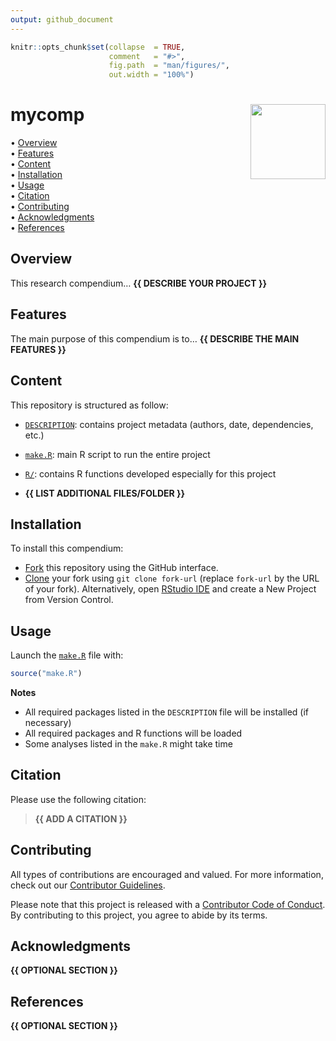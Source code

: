```yaml
---
output: github_document
---
```


<!-- README.md is generated from README.Rmd. Please edit that file -->


```r
knitr::opts_chunk$set(collapse  = TRUE,
                      comment   = "#>",
                      fig.path  = "man/figures/",
                      out.width = "100%")
```



mycomp <img src="man/figures/compendium-sticker.png" align="right" style="float:right; height:120px;"/>
=========================================================

<!-- badges: start -->
<!-- badges: end -->



<p align="left">
  • <a href="#overview">Overview</a><br>
  • <a href="#features">Features</a><br>
  • <a href="#content">Content</a><br>
  • <a href="#installation">Installation</a><br>
  • <a href="#usage">Usage</a><br>
  • <a href="#citation">Citation</a><br>
  • <a href="#contributing">Contributing</a><br>
  • <a href="#acknowledgments">Acknowledgments</a><br>
  • <a href="#references">References</a>
</p>



## Overview

This research compendium... **{{ DESCRIBE YOUR PROJECT }}**



## Features

The main purpose of this compendium is to... **{{ DESCRIBE THE MAIN FEATURES }}**



## Content

This repository is structured as follow:

- [`DESCRIPTION`](https://github.com/ellfran-7/mycomp/tree/main/DESCRIPTION):
contains project metadata (authors, date, dependencies, etc.)

- [`make.R`](https://github.com/ellfran-7/mycomp/tree/main/make.R):
main R script to run the entire project

- [`R/`](https://github.com/ellfran-7/mycomp/tree/main/R):
contains R functions developed especially for this project

- **{{ LIST ADDITIONAL FILES/FOLDER }}**



## Installation

To install this compendium:

- [Fork](https://docs.github.com/en/get-started/quickstart/contributing-to-projects) 
this repository using the GitHub interface.
- [Clone](https://docs.github.com/en/repositories/creating-and-managing-repositories/cloning-a-repository) 
your fork using `git clone fork-url` (replace `fork-url` by the URL of your fork). 
Alternatively, open [RStudio IDE](https://posit.co/products/open-source/rstudio/) 
and create a New Project from Version Control.



## Usage

Launch the [`make.R`](https://github.com/ellfran-7/mycomp/tree/main/make.R)
file with:

```r
source("make.R")
```

**Notes**

- All required packages listed in the `DESCRIPTION` file will be installed (if necessary)
- All required packages and R functions will be loaded
- Some analyses listed in the `make.R` might take time



## Citation

Please use the following citation: 

> **{{ ADD A CITATION }}**



## Contributing

All types of contributions are encouraged and valued. For more information, 
check out our [Contributor Guidelines](https://github.com/ellfran-7/mycomp/blob/main/CONTRIBUTING.md).

Please note that this project is released with a 
[Contributor Code of Conduct](https://contributor-covenant.org/version/2/1/CODE_OF_CONDUCT.html). 
By contributing to this project, you agree to abide by its terms.



## Acknowledgments

**{{ OPTIONAL SECTION }}**



## References

**{{ OPTIONAL SECTION }}**
